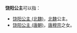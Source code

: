 '''饶阳公主'''可以指：
* [[饶阳公主_(北魏)|饶阳公主 (北魏)]]，[[北魏|北魏]]公主。
* [[饶阳公主_(唐朝)|饶阳公主 (唐朝)]]，[[唐穆宗|唐穆宗]]之女。

{{Disambig|Cat=公主封号消歧义}}